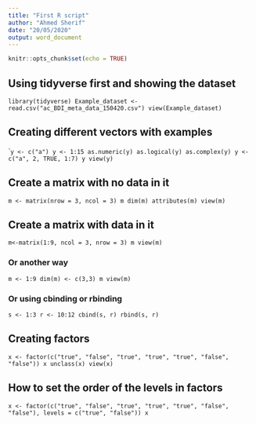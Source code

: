 ```yaml
---
title: "First R script"
author: "Ahmed Sherif"
date: "20/05/2020"
output: word_document
---
```


```r
knitr::opts_chunk$set(echo = TRUE)
```

## Using tidyverse first and showing the dataset
```library(tidyverse)
Example_dataset <- read.csv("ac_BDI_meta_data_150420.csv")
view(Example_dataset)```

## Creating different vectors with examples
```y <- c("a")
y <- 1:15
as.numeric(y)
as.logical(y)
as.complex(y)
y <- c("a", 2, TRUE, 1:7)
y
view(y)``


## Create a matrix with no data in it
```m <- matrix(nrow = 3, ncol = 3)
m
dim(m)
attributes(m)
view(m)```

## Create a matrix with data in it
```m<-matrix(1:9, ncol = 3, nrow = 3)
m
view(m)```

### Or another way
```m <- 1:9
dim(m) <- c(3,3)
m
view(m)```

### Or using cbinding or rbinding
```s <- 1:3
r <- 10:12
cbind(s, r)
rbind(s, r)```

## Creating factors
```x <- factor(c("true", "false", "true", "true", "true", "false", "false"))
x
unclass(x)
view(x)```

## How to set the order of the levels in factors
```x <- factor(c("true", "false", "true", "true", "true", "false", "false"), levels = c("true", "false"))
x```
